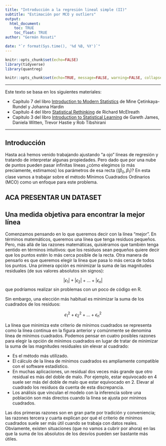 ```yaml
---
title: "Introducción a la regresión lineal simple (II)"
subtitle: "Estimación por MCO y outliers"
output: 
  html_document:
    toc: TRUE
    toc_float: TRUE
author: "Germán Rosati"

date: "`r format(Sys.time(), '%d %B, %Y')`"
---
```


```r
knitr::opts_chunk$set(echo=FALSE)
library(tidyverse)
library(quantreg)
```

```r
knitr::opts_chunk$set(echo=TRUE, message=FALSE, warning=FALSE, collapse=TRUE, highlight=TRUE, paged.print=FALSE, prompt=TRUE, strip.white=FALSE, tidy = TRUE)
```

***
Este texto se basa en los siguientes materiales:

- Capítulo 7 del libro [Introduction to Modern Statistics](https://openintro-ims.netlify.app/index.html) de Mine Çetinkaya-Rundel y Johanna Hardin 
- Capítulo 4 del libro [Statistical Rethinking](https://xcelab.net/rm/statistical-rethinking/) de Richard McElreath
- Capitulo 3 del libro [Introduction to Statistical Learning](https://www.statlearning.com/) de Gareth James, Daniela Witten, Trevor Hastie y Rob Tibshirani


***

## Introducción
Hasta acá hemos venido trabajando ajustando "a ojo" líneas de regresión y tratando de interpretar algunas propiedades. Pero dado que por una nube de puntos pueden pasar infinitas líneas ¿cómo elegimos (o más preciamente, estimamos) los parámetros de esa recta ($(\beta_{0}, \beta_{1})$? En esta clase vamos a trabajar sobre el método Mínimos Cuadrados Ordinarios (MCO) como un enfoque para este problema.

## ACA PRESENTAR UN DATASET

## Una medida objetiva para encontrar la mejor línea
Comenzamos pensando en lo que queremos decir con la línea "mejor". En términos matemáticos, queremos una línea que tenga residuos pequeños. Pero, más allá de las razones matemáticas, quisiéramos que también tenga sentido en términos intuitivos: que los residuos sean pequeños quiere decir que los puntos estén lo más cerca posible de la recta. Otra manera de pensarlo es que queremos elegir la línea que pasa lo más cerca de todos los puntos. Una primera opción es minimizar la suma de las magnitudes residuales (de sus valores absolutos sin signos):

$$|\epsilon_{1}| + |\epsilon_{2}| + ... + |\epsilon_{n}|$$
que podríamos realizar sin problemas con un poco de código en R.

Sin embargo, una elección más habitual es minimizar la suma de los cuadrados de los residuos:

$$\epsilon_{1}^2 + \epsilon_{2}^2 + ... + \epsilon_{n}^2$$


La línea que minimiza este criterio de mínimos cuadrados se representa como la línea continua en la figura anterior y comúnmente se denomina línea de mínimos cuadrados. Podemos pensar en cuatro posibles razones para elegir la opción de mínimos cuadrados en lugar de tratar de minimizar la suma de las magnitudes residuales sin elevar al cuadrado:

- Es el método más utilizado.
- El cálculo de la línea de mínimos cuadrados es ampliamente compatible con el software estadístico.
- En muchas aplicaciones, un residual dos veces más grande que otro residual es más del doble de malo. Por ejemplo, estar equivocado en 4 suele ser más del doble de malo que estar equivocado en 2. Elevar al cuadrado los residuos da cuenta de esta discrepancia.
- Los análisis que vinculan el modelo con la inferencia sobre una población son más directos cuando la línea se ajusta por mínimos cuadrados.

Las dos primeras razones son en gran parte por tradición y conveniencia; las razones tercera y cuarta explican por qué el criterio de mínimos cuadrados suele ser más útil cuando se trabaja con datos reales. Obviamente, existen situaciones (que no vamos a cubrir por ahora) en las que la suma de los absolutos de los desvíos pueden ser bastante más útiles.

